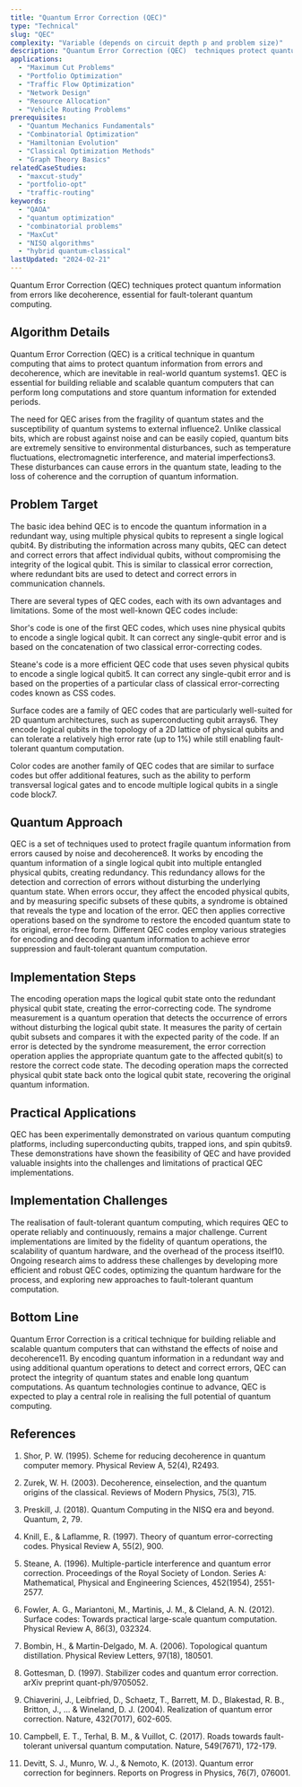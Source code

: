 ```yaml
---
title: "Quantum Error Correction (QEC)"
type: "Technical"
slug: "QEC"
complexity: "Variable (depends on circuit depth p and problem size)"
description: "Quantum Error Correction (QEC)  techniques protect quantum information from errors like decoherence, essential for fault-tolerant quantum computing."
applications:
  - "Maximum Cut Problems"
  - "Portfolio Optimization"
  - "Traffic Flow Optimization"
  - "Network Design"
  - "Resource Allocation"
  - "Vehicle Routing Problems"
prerequisites:
  - "Quantum Mechanics Fundamentals"
  - "Combinatorial Optimization"
  - "Hamiltonian Evolution"
  - "Classical Optimization Methods"
  - "Graph Theory Basics"
relatedCaseStudies:
  - "maxcut-study"
  - "portfolio-opt"
  - "traffic-routing"
keywords:
  - "QAOA"
  - "quantum optimization"
  - "combinatorial problems"
  - "MaxCut"
  - "NISQ algorithms"
  - "hybrid quantum-classical"
lastUpdated: "2024-02-21"
---
```


Quantum Error Correction (QEC)  techniques protect quantum information from errors like decoherence, essential for fault-tolerant quantum computing.

## Algorithm Details

Quantum Error Correction (QEC) is a critical technique in quantum computing that aims to protect quantum information from errors and decoherence, which are inevitable in real-world quantum systems1. QEC is essential for building reliable and scalable quantum computers that can perform long computations and store quantum information for extended periods.

The need for QEC arises from the fragility of quantum states and the susceptibility of quantum systems to external influence2. Unlike classical bits, which are robust against noise and can be easily copied, quantum bits are extremely sensitive to environmental disturbances, such as temperature fluctuations, electromagnetic interference, and material imperfections3. These disturbances can cause errors in the quantum state, leading to the loss of coherence and the corruption of quantum information.

## Problem Target

The basic idea behind QEC is to encode the quantum information in a redundant way, using multiple physical qubits to represent a single logical qubit4. By distributing the information across many qubits, QEC can detect and correct errors that affect individual qubits, without compromising the integrity of the logical qubit. This is similar to classical error correction, where redundant bits are used to detect and correct errors in communication channels.

There are several types of QEC codes, each with its own advantages and limitations. Some of the most well-known QEC codes include:

Shor's code is one of the first QEC codes, which uses nine physical qubits to encode a single logical qubit. It can correct any single-qubit error and is based on the concatenation of two classical error-correcting codes.

Steane's code is a more efficient QEC code that uses seven physical qubits to encode a single logical qubit5. It can correct any single-qubit error and is based on the properties of a particular class of classical error-correcting codes known as CSS codes.

Surface codes are a family of QEC codes that are particularly well-suited for 2D quantum architectures, such as superconducting qubit arrays6. They encode logical qubits in the topology of a 2D lattice of physical qubits and can tolerate a relatively high error rate (up to 1%) while still enabling fault-tolerant quantum computation.

Color codes are another family of QEC codes that are similar to surface codes but offer additional features, such as the ability to perform transversal logical gates and to encode multiple logical qubits in a single code block7.

## Quantum Approach

QEC is a set of techniques used to protect fragile quantum information from errors caused by noise and decoherence8. It works by encoding the quantum information of a single logical qubit into multiple entangled physical qubits, creating redundancy. This redundancy allows for the detection and correction of errors without disturbing the underlying quantum state. When errors occur, they affect the encoded physical qubits, and by measuring specific subsets of these qubits, a syndrome is obtained that reveals the type and location of the error. QEC then applies corrective operations based on the syndrome to restore the encoded quantum state to its original, error-free form. Different QEC codes employ various strategies for encoding and decoding quantum information to achieve error suppression and fault-tolerant quantum computation.

## Implementation Steps

<Steps>
  <Step title="Encoding">
    The encoding operation maps the logical qubit state onto the redundant physical qubit state, creating the error-correcting code.
  </Step>
  <Step title="Syndrome measurement">
    The syndrome measurement is a quantum operation that detects the occurrence of errors without disturbing the logical qubit state. It measures the parity of certain qubit subsets and compares it with the expected parity of the code.
  </Step>
  <Step title="Error correction">
    If an error is detected by the syndrome measurement, the error correction operation applies the appropriate quantum gate to the affected qubit(s) to restore the correct code state.
  </Step>
  <Step title="Decoding">
    The decoding operation maps the corrected physical qubit state back onto the logical qubit state, recovering the original quantum information.
  </Step>
</Steps>

## Practical Applications

QEC has been experimentally demonstrated on various quantum computing platforms, including superconducting qubits, trapped ions, and spin qubits9. These demonstrations have shown the feasibility of QEC and have provided valuable insights into the challenges and limitations of practical QEC implementations.

## Implementation Challenges

The realisation of fault-tolerant quantum computing, which requires QEC to operate reliably and continuously, remains a major challenge. Current implementations are limited by the fidelity of quantum operations, the scalability of quantum hardware, and the overhead of the process itself10. Ongoing research aims to address these challenges by developing more efficient and robust QEC codes, optimizing the quantum hardware for the process, and exploring new approaches to fault-tolerant quantum computation.

## Bottom Line

Quantum Error Correction is a critical technique for building reliable and scalable quantum computers that can withstand the effects of noise and decoherence11. By encoding quantum information in a redundant way and using additional quantum operations to detect and correct errors, QEC can protect the integrity of quantum states and enable long quantum computations. As quantum technologies continue to advance, QEC is expected to play a central role in realising the full potential of quantum computing.

## References

1. Shor, P. W. (1995). Scheme for reducing decoherence in quantum computer memory. Physical Review A, 52(4), R2493.

2. Zurek, W. H. (2003). Decoherence, einselection, and the quantum origins of the classical. Reviews of Modern Physics, 75(3), 715.

3. Preskill, J. (2018). Quantum Computing in the NISQ era and beyond. Quantum, 2, 79.

4. Knill, E., & Laflamme, R. (1997). Theory of quantum error-correcting codes. Physical Review A, 55(2), 900.

5. Steane, A. (1996). Multiple-particle interference and quantum error correction. Proceedings of the Royal Society of London. Series A: Mathematical, Physical and Engineering Sciences, 452(1954), 2551-2577.

6. Fowler, A. G., Mariantoni, M., Martinis, J. M., & Cleland, A. N. (2012). Surface codes: Towards practical large-scale quantum computation. Physical Review A, 86(3), 032324.

7. Bombin, H., & Martin-Delgado, M. A. (2006). Topological quantum distillation. Physical Review Letters, 97(18), 180501.

8. Gottesman, D. (1997). Stabilizer codes and quantum error correction. arXiv preprint quant-ph/9705052.

9. Chiaverini, J., Leibfried, D., Schaetz, T., Barrett, M. D., Blakestad, R. B., Britton, J., ... & Wineland, D. J. (2004). Realization of quantum error correction. Nature, 432(7017), 602-605.

10. Campbell, E. T., Terhal, B. M., & Vuillot, C. (2017). Roads towards fault-tolerant universal quantum computation. Nature, 549(7671), 172-179.

11. Devitt, S. J., Munro, W. J., & Nemoto, K. (2013). Quantum error correction for beginners. Reports on Progress in Physics, 76(7), 076001.